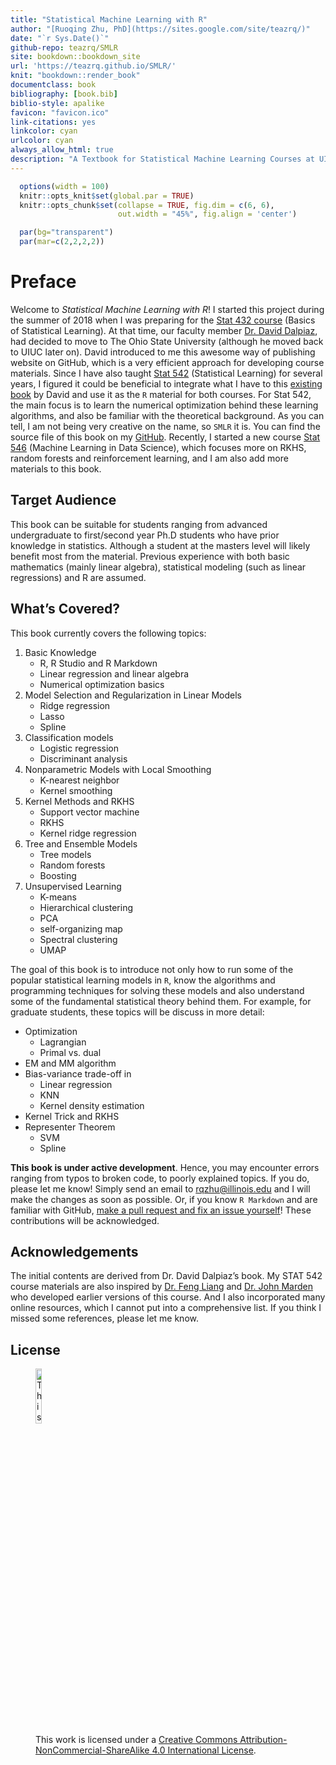 ```yaml
--- 
title: "Statistical Machine Learning with R"
author: "[Ruoqing Zhu, PhD](https://sites.google.com/site/teazrq/)"
date: "`r Sys.Date()`"
github-repo: teazrq/SMLR
site: bookdown::bookdown_site
url: 'https://teazrq.github.io/SMLR/'
knit: "bookdown::render_book"
documentclass: book
bibliography: [book.bib]
biblio-style: apalike
favicon: "favicon.ico"
link-citations: yes
linkcolor: cyan
urlcolor: cyan
always_allow_html: true
description: "A Textbook for Statistical Machine Learning Courses at UIUC"
---
```


```r
  options(width = 100)
  knitr::opts_knit$set(global.par = TRUE)
  knitr::opts_chunk$set(collapse = TRUE, fig.dim = c(6, 6), 
                        out.width = "45%", fig.align = 'center')
```
```r
  par(bg="transparent")
  par(mar=c(2,2,2,2))
```

# Preface {-}

Welcome to *Statistical Machine Learning with R*! I started this project during the summer of 2018 when I was preparing for the [Stat 432 course](https://teazrq.github.io/stat432/) (Basics of Statistical Learning). At that time, our faculty member [Dr. David Dalpiaz](https://daviddalpiaz.org/), had decided to move to The Ohio State University (although he moved back to UIUC later on). David introduced to me this awesome way of publishing website on GitHub, which is a very efficient approach for developing course materials. Since I have also taught [Stat 542](https://teazrq.github.io/stat542/index.html) (Statistical Learning) for several years, I figured it could be beneficial to integrate what I have to this [existing book](https://daviddalpiaz.github.io/r4sl/) by David and use it as the `R` material for both courses. For Stat 542, the main focus is to learn the numerical optimization behind these learning algorithms, and also be familiar with the theoretical background. As you can tell, I am not being very creative on the name, so `SMLR` it is. You can find the source file of this book on my [GitHub](https://teazrq.github.io/SMLR/). Recently, I started a new course [Stat 546](https://teazrq.github.io/stat546/index.html) (Machine Learning in Data Science), which focuses more on RKHS, random forests and reinforcement learning, and I am also add more materials to this book.

## Target Audience {-}

This book can be suitable for students ranging from advanced undergraduate to first/second year Ph.D students who have prior knowledge in statistics. Although a student at the masters level will likely benefit most from the material. Previous experience with both basic mathematics (mainly linear algebra), statistical modeling (such as linear regressions) and R are assumed.

## What's Covered? {-}

This book currently covers the following topics:

  1. Basic Knowledge
      * R, R Studio and R Markdown
      * Linear regression and linear algebra
      * Numerical optimization basics
  2. Model Selection and Regularization in Linear Models
      * Ridge regression
      * Lasso
      * Spline
  3. Classification models
      * Logistic regression
      * Discriminant analysis      
  4. Nonparametric Models with Local Smoothing
      * K-nearest neighbor
      * Kernel smoothing
  5. Kernel Methods and RKHS
      * Support vector machine
      * RKHS
      * Kernel ridge regression
  6. Tree and Ensemble Models
      * Tree models
      * Random forests
      * Boosting
  7. Unsupervised Learning
      * K-means
      * Hierarchical clustering
      * PCA
      * self-organizing map
      * Spectral clustering
      * UMAP

The goal of this book is to introduce not only how to run some of the popular statistical learning models in `R`, know the algorithms and programming techniques for solving these models and also understand some of the fundamental statistical theory behind them. For example, for graduate students, these topics will be discuss in more detail:

  * Optimization
    + Lagrangian
    + Primal vs. dual
  * EM and MM algorithm
  * Bias-variance trade-off in
    + Linear regression
    + KNN
    + Kernel density estimation
  * Kernel Trick and RKHS
  * Representer Theorem
    + SVM
    + Spline

**This book is under active development**. Hence, you may encounter errors ranging from typos to broken code, to poorly explained topics. If you do, please let me know! Simply send an email to [rqzhu@illinois.edu](rqzhu@illinois.edu) and I will make the changes as soon as possible. Or, if you know `R Markdown` and are familiar with GitHub, [make a pull request and fix an issue yourself](https://github.com/teazrq/SMLR)! These contributions will be acknowledged. 

## Acknowledgements {-}

The initial contents are derived from Dr. David Dalpiaz's book. My STAT 542 course materials are also inspired by [Dr. Feng Liang](https://stat.illinois.edu/directory/profile/liangf) and [Dr. John Marden](https://stat.illinois.edu/directory/profile/jimarden) who developed earlier versions of this course. And I also incorporated many online resources, which I cannot put into a comprehensive list. If you think I missed some references, please let me know. 

## License {-}

![This work is licensed under a [Creative Commons Attribution-NonCommercial-ShareAlike 4.0 International License](http://creativecommons.org/licenses/by-nc-sa/4.0/).](images/cc.png){width=15%}

